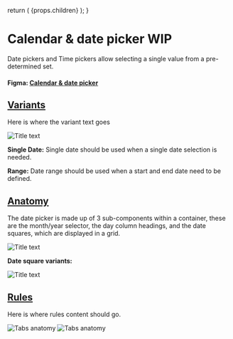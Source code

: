 

  return (
    <Layout
      title="Design"
      sideNav="design"
      editPageRoute="design/components/calendar-date-picker"
      shouldIncludePageIndex
    >
      {props.children}
    </Layout>
  );
}

# Calendar & date picker WIP

<IntroText>
  Date pickers and Time pickers allow selecting a single value from a
  pre-determined set.
</IntroText>

#### Figma: [Calendar & date picker](<https://www.figma.com/file/mTd42WpVg1Ehjl3GImVKNS/%5BPublic%5D-TableKit-Components-(3.0)?node-id=4006%3A52736>)

## [Variants](#variants)

Here is where the variant text goes

![Title text](/static/img/components/date-picker-varients.png 'IMAGEDESCRIPTION')

**Single Date:**
Single date should be used when a single date selection is needed.

**Range:**
Date range should be used when a start and end date need to be defined.

## [Anatomy](website/src/design/components/calendar-date-picker.html#anatomy)

The date picker is made up of 3 sub-components within a container, these are the month/year selector, the day column headings, and the date squares, which are displayed in a grid.

![Title text](/static/img/components/date-picker-anatomy.png 'IMAGEDESCRIPTION')

**Date square variants:**

![Title text](/static/img/components/date-button-anatomy.png 'IMAGEDESCRIPTION')

## [Rules](website/src/design/components/calendar-date-picker.html#rules)

Here is where rules content should go.

![Tabs anatomy](/static/img/components/placeholder-rules.png 'IMAGEDESCRIPTION') ![Tabs anatomy](/static/img/components/placeholder-rules.png 'IMAGEDESCRIPTION')

